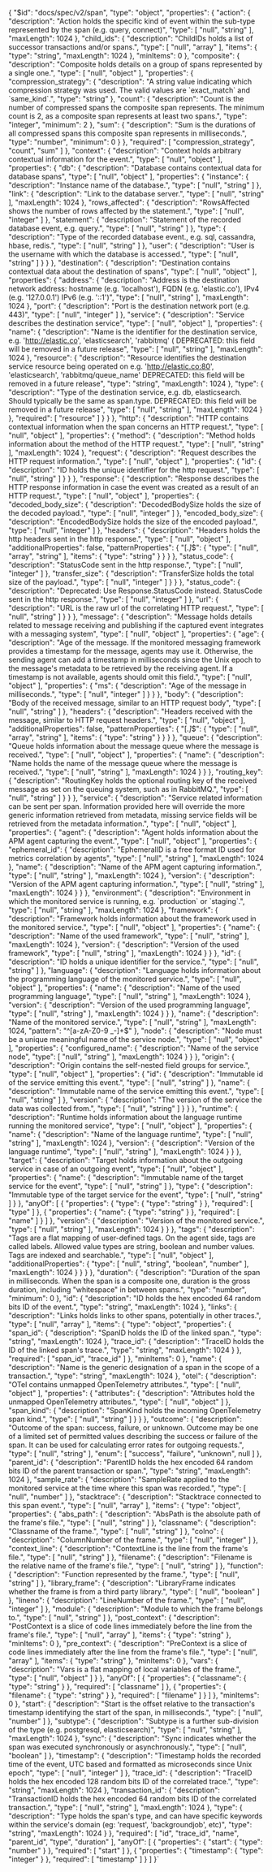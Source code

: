 {
  "$id": "docs/spec/v2/span",
  "type": "object",
  "properties": {
    "action": {
      "description": "Action holds the specific kind of event within the sub-type represented by the span (e.g. query, connect)",
      "type": [
        "null",
        "string"
      ],
      "maxLength": 1024
    },
    "child_ids": {
      "description": "ChildIDs holds a list of successor transactions and/or spans.",
      "type": [
        "null",
        "array"
      ],
      "items": {
        "type": "string",
        "maxLength": 1024
      },
      "minItems": 0
    },
    "composite": {
      "description": "Composite holds details on a group of spans represented by a single one.",
      "type": [
        "null",
        "object"
      ],
      "properties": {
        "compression_strategy": {
          "description": "A string value indicating which compression strategy was used. The valid values are \`exact_match\` and \`same_kind\`.",
          "type": "string"
        },
        "count": {
          "description": "Count is the number of compressed spans the composite span represents. The minimum count is 2, as a composite span represents at least two spans.",
          "type": "integer",
          "minimum": 2
        },
        "sum": {
          "description": "Sum is the durations of all compressed spans this composite span represents in milliseconds.",
          "type": "number",
          "minimum": 0
        }
      },
      "required": [
        "compression_strategy",
        "count",
        "sum"
      ]
    },
    "context": {
      "description": "Context holds arbitrary contextual information for the event.",
      "type": [
        "null",
        "object"
      ],
      "properties": {
        "db": {
          "description": "Database contains contextual data for database spans",
          "type": [
            "null",
            "object"
          ],
          "properties": {
            "instance": {
              "description": "Instance name of the database.",
              "type": [
                "null",
                "string"
              ]
            },
            "link": {
              "description": "Link to the database server.",
              "type": [
                "null",
                "string"
              ],
              "maxLength": 1024
            },
            "rows_affected": {
              "description": "RowsAffected shows the number of rows affected by the statement.",
              "type": [
                "null",
                "integer"
              ]
            },
            "statement": {
              "description": "Statement of the recorded database event, e.g. query.",
              "type": [
                "null",
                "string"
              ]
            },
            "type": {
              "description": "Type of the recorded database event., e.g. sql, cassandra, hbase, redis.",
              "type": [
                "null",
                "string"
              ]
            },
            "user": {
              "description": "User is the username with which the database is accessed.",
              "type": [
                "null",
                "string"
              ]
            }
          }
        },
        "destination": {
          "description": "Destination contains contextual data about the destination of spans",
          "type": [
            "null",
            "object"
          ],
          "properties": {
            "address": {
              "description": "Address is the destination network address: hostname (e.g. 'localhost'), FQDN (e.g. 'elastic.co'), IPv4 (e.g. '127.0.0.1') IPv6 (e.g. '::1')",
              "type": [
                "null",
                "string"
              ],
              "maxLength": 1024
            },
            "port": {
              "description": "Port is the destination network port (e.g. 443)",
              "type": [
                "null",
                "integer"
              ]
            },
            "service": {
              "description": "Service describes the destination service",
              "type": [
                "null",
                "object"
              ],
              "properties": {
                "name": {
                  "description": "Name is the identifier for the destination service, e.g. 'http://elastic.co', 'elasticsearch', 'rabbitmq' ( DEPRECATED: this field will be removed in a future release",
                  "type": [
                    "null",
                    "string"
                  ],
                  "maxLength": 1024
                },
                "resource": {
                  "description": "Resource identifies the destination service resource being operated on e.g. 'http://elastic.co:80', 'elasticsearch', 'rabbitmq/queue_name' DEPRECATED: this field will be removed in a future release",
                  "type": "string",
                  "maxLength": 1024
                },
                "type": {
                  "description": "Type of the destination service, e.g. db, elasticsearch. Should typically be the same as span.type. DEPRECATED: this field will be removed in a future release",
                  "type": [
                    "null",
                    "string"
                  ],
                  "maxLength": 1024
                }
              },
              "required": [
                "resource"
              ]
            }
          }
        },
        "http": {
          "description": "HTTP contains contextual information when the span concerns an HTTP request.",
          "type": [
            "null",
            "object"
          ],
          "properties": {
            "method": {
              "description": "Method holds information about the method of the HTTP request.",
              "type": [
                "null",
                "string"
              ],
              "maxLength": 1024
            },
            "request": {
              "description": "Request describes the HTTP request information.",
              "type": [
                "null",
                "object"
              ],
              "properties": {
                "id": {
                  "description": "ID holds the unique identifier for the http request.",
                  "type": [
                    "null",
                    "string"
                  ]
                }
              }
            },
            "response": {
              "description": "Response describes the HTTP response information in case the event was created as a result of an HTTP request.",
              "type": [
                "null",
                "object"
              ],
              "properties": {
                "decoded_body_size": {
                  "description": "DecodedBodySize holds the size of the decoded payload.",
                  "type": [
                    "null",
                    "integer"
                  ]
                },
                "encoded_body_size": {
                  "description": "EncodedBodySize holds the size of the encoded payload.",
                  "type": [
                    "null",
                    "integer"
                  ]
                },
                "headers": {
                  "description": "Headers holds the http headers sent in the http response.",
                  "type": [
                    "null",
                    "object"
                  ],
                  "additionalProperties": false,
                  "patternProperties": {
                    "[.*]*$": {
                      "type": [
                        "null",
                        "array",
                        "string"
                      ],
                      "items": {
                        "type": "string"
                      }
                    }
                  }
                },
                "status_code": {
                  "description": "StatusCode sent in the http response.",
                  "type": [
                    "null",
                    "integer"
                  ]
                },
                "transfer_size": {
                  "description": "TransferSize holds the total size of the payload.",
                  "type": [
                    "null",
                    "integer"
                  ]
                }
              }
            },
            "status_code": {
              "description": "Deprecated: Use Response.StatusCode instead. StatusCode sent in the http response.",
              "type": [
                "null",
                "integer"
              ]
            },
            "url": {
              "description": "URL is the raw url of the correlating HTTP request.",
              "type": [
                "null",
                "string"
              ]
            }
          }
        },
        "message": {
          "description": "Message holds details related to message receiving and publishing if the captured event integrates with a messaging system",
          "type": [
            "null",
            "object"
          ],
          "properties": {
            "age": {
              "description": "Age of the message. If the monitored messaging framework provides a timestamp for the message, agents may use it. Otherwise, the sending agent can add a timestamp in milliseconds since the Unix epoch to the message's metadata to be retrieved by the receiving agent. If a timestamp is not available, agents should omit this field.",
              "type": [
                "null",
                "object"
              ],
              "properties": {
                "ms": {
                  "description": "Age of the message in milliseconds.",
                  "type": [
                    "null",
                    "integer"
                  ]
                }
              }
            },
            "body": {
              "description": "Body of the received message, similar to an HTTP request body",
              "type": [
                "null",
                "string"
              ]
            },
            "headers": {
              "description": "Headers received with the message, similar to HTTP request headers.",
              "type": [
                "null",
                "object"
              ],
              "additionalProperties": false,
              "patternProperties": {
                "[.*]*$": {
                  "type": [
                    "null",
                    "array",
                    "string"
                  ],
                  "items": {
                    "type": "string"
                  }
                }
              }
            },
            "queue": {
              "description": "Queue holds information about the message queue where the message is received.",
              "type": [
                "null",
                "object"
              ],
              "properties": {
                "name": {
                  "description": "Name holds the name of the message queue where the message is received.",
                  "type": [
                    "null",
                    "string"
                  ],
                  "maxLength": 1024
                }
              }
            },
            "routing_key": {
              "description": "RoutingKey holds the optional routing key of the received message as set on the queuing system, such as in RabbitMQ.",
              "type": [
                "null",
                "string"
              ]
            }
          }
        },
        "service": {
          "description": "Service related information can be sent per span. Information provided here will override the more generic information retrieved from metadata, missing service fields will be retrieved from the metadata information.",
          "type": [
            "null",
            "object"
          ],
          "properties": {
            "agent": {
              "description": "Agent holds information about the APM agent capturing the event.",
              "type": [
                "null",
                "object"
              ],
              "properties": {
                "ephemeral_id": {
                  "description": "EphemeralID is a free format ID used for metrics correlation by agents",
                  "type": [
                    "null",
                    "string"
                  ],
                  "maxLength": 1024
                },
                "name": {
                  "description": "Name of the APM agent capturing information.",
                  "type": [
                    "null",
                    "string"
                  ],
                  "maxLength": 1024
                },
                "version": {
                  "description": "Version of the APM agent capturing information.",
                  "type": [
                    "null",
                    "string"
                  ],
                  "maxLength": 1024
                }
              }
            },
            "environment": {
              "description": "Environment in which the monitored service is running, e.g. \`production\` or \`staging\`.",
              "type": [
                "null",
                "string"
              ],
              "maxLength": 1024
            },
            "framework": {
              "description": "Framework holds information about the framework used in the monitored service.",
              "type": [
                "null",
                "object"
              ],
              "properties": {
                "name": {
                  "description": "Name of the used framework",
                  "type": [
                    "null",
                    "string"
                  ],
                  "maxLength": 1024
                },
                "version": {
                  "description": "Version of the used framework",
                  "type": [
                    "null",
                    "string"
                  ],
                  "maxLength": 1024
                }
              }
            },
            "id": {
              "description": "ID holds a unique identifier for the service.",
              "type": [
                "null",
                "string"
              ]
            },
            "language": {
              "description": "Language holds information about the programming language of the monitored service.",
              "type": [
                "null",
                "object"
              ],
              "properties": {
                "name": {
                  "description": "Name of the used programming language",
                  "type": [
                    "null",
                    "string"
                  ],
                  "maxLength": 1024
                },
                "version": {
                  "description": "Version of the used programming language",
                  "type": [
                    "null",
                    "string"
                  ],
                  "maxLength": 1024
                }
              }
            },
            "name": {
              "description": "Name of the monitored service.",
              "type": [
                "null",
                "string"
              ],
              "maxLength": 1024,
              "pattern": "^[a-zA-Z0-9 _-]+$"
            },
            "node": {
              "description": "Node must be a unique meaningful name of the service node.",
              "type": [
                "null",
                "object"
              ],
              "properties": {
                "configured_name": {
                  "description": "Name of the service node",
                  "type": [
                    "null",
                    "string"
                  ],
                  "maxLength": 1024
                }
              }
            },
            "origin": {
              "description": "Origin contains the self-nested field groups for service.",
              "type": [
                "null",
                "object"
              ],
              "properties": {
                "id": {
                  "description": "Immutable id of the service emitting this event.",
                  "type": [
                    "null",
                    "string"
                  ]
                },
                "name": {
                  "description": "Immutable name of the service emitting this event.",
                  "type": [
                    "null",
                    "string"
                  ]
                },
                "version": {
                  "description": "The version of the service the data was collected from.",
                  "type": [
                    "null",
                    "string"
                  ]
                }
              }
            },
            "runtime": {
              "description": "Runtime holds information about the language runtime running the monitored service",
              "type": [
                "null",
                "object"
              ],
              "properties": {
                "name": {
                  "description": "Name of the language runtime",
                  "type": [
                    "null",
                    "string"
                  ],
                  "maxLength": 1024
                },
                "version": {
                  "description": "Version of the language runtime",
                  "type": [
                    "null",
                    "string"
                  ],
                  "maxLength": 1024
                }
              }
            },
            "target": {
              "description": "Target holds information about the outgoing service in case of an outgoing event",
              "type": [
                "null",
                "object"
              ],
              "properties": {
                "name": {
                  "description": "Immutable name of the target service for the event",
                  "type": [
                    "null",
                    "string"
                  ]
                },
                "type": {
                  "description": "Immutable type of the target service for the event",
                  "type": [
                    "null",
                    "string"
                  ]
                }
              },
              "anyOf": [
                {
                  "properties": {
                    "type": {
                      "type": "string"
                    }
                  },
                  "required": [
                    "type"
                  ]
                },
                {
                  "properties": {
                    "name": {
                      "type": "string"
                    }
                  },
                  "required": [
                    "name"
                  ]
                }
              ]
            },
            "version": {
              "description": "Version of the monitored service.",
              "type": [
                "null",
                "string"
              ],
              "maxLength": 1024
            }
          }
        },
        "tags": {
          "description": "Tags are a flat mapping of user-defined tags. On the agent side, tags are called labels. Allowed value types are string, boolean and number values. Tags are indexed and searchable.",
          "type": [
            "null",
            "object"
          ],
          "additionalProperties": {
            "type": [
              "null",
              "string",
              "boolean",
              "number"
            ],
            "maxLength": 1024
          }
        }
      }
    },
    "duration": {
      "description": "Duration of the span in milliseconds. When the span is a composite one, duration is the gross duration, including \"whitespace\" in between spans.",
      "type": "number",
      "minimum": 0
    },
    "id": {
      "description": "ID holds the hex encoded 64 random bits ID of the event.",
      "type": "string",
      "maxLength": 1024
    },
    "links": {
      "description": "Links holds links to other spans, potentially in other traces.",
      "type": [
        "null",
        "array"
      ],
      "items": {
        "type": "object",
        "properties": {
          "span_id": {
            "description": "SpanID holds the ID of the linked span.",
            "type": "string",
            "maxLength": 1024
          },
          "trace_id": {
            "description": "TraceID holds the ID of the linked span's trace.",
            "type": "string",
            "maxLength": 1024
          }
        },
        "required": [
          "span_id",
          "trace_id"
        ]
      },
      "minItems": 0
    },
    "name": {
      "description": "Name is the generic designation of a span in the scope of a transaction.",
      "type": "string",
      "maxLength": 1024
    },
    "otel": {
      "description": "OTel contains unmapped OpenTelemetry attributes.",
      "type": [
        "null",
        "object"
      ],
      "properties": {
        "attributes": {
          "description": "Attributes hold the unmapped OpenTelemetry attributes.",
          "type": [
            "null",
            "object"
          ]
        },
        "span_kind": {
          "description": "SpanKind holds the incoming OpenTelemetry span kind.",
          "type": [
            "null",
            "string"
          ]
        }
      }
    },
    "outcome": {
      "description": "Outcome of the span: success, failure, or unknown. Outcome may be one of a limited set of permitted values describing the success or failure of the span. It can be used for calculating error rates for outgoing requests.",
      "type": [
        "null",
        "string"
      ],
      "enum": [
        "success",
        "failure",
        "unknown",
        null
      ]
    },
    "parent_id": {
      "description": "ParentID holds the hex encoded 64 random bits ID of the parent transaction or span.",
      "type": "string",
      "maxLength": 1024
    },
    "sample_rate": {
      "description": "SampleRate applied to the monitored service at the time where this span was recorded.",
      "type": [
        "null",
        "number"
      ]
    },
    "stacktrace": {
      "description": "Stacktrace connected to this span event.",
      "type": [
        "null",
        "array"
      ],
      "items": {
        "type": "object",
        "properties": {
          "abs_path": {
            "description": "AbsPath is the absolute path of the frame's file.",
            "type": [
              "null",
              "string"
            ]
          },
          "classname": {
            "description": "Classname of the frame.",
            "type": [
              "null",
              "string"
            ]
          },
          "colno": {
            "description": "ColumnNumber of the frame.",
            "type": [
              "null",
              "integer"
            ]
          },
          "context_line": {
            "description": "ContextLine is the line from the frame's file.",
            "type": [
              "null",
              "string"
            ]
          },
          "filename": {
            "description": "Filename is the relative name of the frame's file.",
            "type": [
              "null",
              "string"
            ]
          },
          "function": {
            "description": "Function represented by the frame.",
            "type": [
              "null",
              "string"
            ]
          },
          "library_frame": {
            "description": "LibraryFrame indicates whether the frame is from a third party library.",
            "type": [
              "null",
              "boolean"
            ]
          },
          "lineno": {
            "description": "LineNumber of the frame.",
            "type": [
              "null",
              "integer"
            ]
          },
          "module": {
            "description": "Module to which the frame belongs to.",
            "type": [
              "null",
              "string"
            ]
          },
          "post_context": {
            "description": "PostContext is a slice of code lines immediately before the line from the frame's file.",
            "type": [
              "null",
              "array"
            ],
            "items": {
              "type": "string"
            },
            "minItems": 0
          },
          "pre_context": {
            "description": "PreContext is a slice of code lines immediately after the line from the frame's file.",
            "type": [
              "null",
              "array"
            ],
            "items": {
              "type": "string"
            },
            "minItems": 0
          },
          "vars": {
            "description": "Vars is a flat mapping of local variables of the frame.",
            "type": [
              "null",
              "object"
            ]
          }
        },
        "anyOf": [
          {
            "properties": {
              "classname": {
                "type": "string"
              }
            },
            "required": [
              "classname"
            ]
          },
          {
            "properties": {
              "filename": {
                "type": "string"
              }
            },
            "required": [
              "filename"
            ]
          }
        ]
      },
      "minItems": 0
    },
    "start": {
      "description": "Start is the offset relative to the transaction's timestamp identifying the start of the span, in milliseconds.",
      "type": [
        "null",
        "number"
      ]
    },
    "subtype": {
      "description": "Subtype is a further sub-division of the type (e.g. postgresql, elasticsearch)",
      "type": [
        "null",
        "string"
      ],
      "maxLength": 1024
    },
    "sync": {
      "description": "Sync indicates whether the span was executed synchronously or asynchronously.",
      "type": [
        "null",
        "boolean"
      ]
    },
    "timestamp": {
      "description": "Timestamp holds the recorded time of the event, UTC based and formatted as microseconds since Unix epoch",
      "type": [
        "null",
        "integer"
      ]
    },
    "trace_id": {
      "description": "TraceID holds the hex encoded 128 random bits ID of the correlated trace.",
      "type": "string",
      "maxLength": 1024
    },
    "transaction_id": {
      "description": "TransactionID holds the hex encoded 64 random bits ID of the correlated transaction.",
      "type": [
        "null",
        "string"
      ],
      "maxLength": 1024
    },
    "type": {
      "description": "Type holds the span's type, and can have specific keywords within the service's domain (eg: 'request', 'backgroundjob', etc)",
      "type": "string",
      "maxLength": 1024
    }
  },
  "required": [
    "id",
    "trace_id",
    "name",
    "parent_id",
    "type",
    "duration"
  ],
  "anyOf": [
    {
      "properties": {
        "start": {
          "type": "number"
        }
      },
      "required": [
        "start"
      ]
    },
    {
      "properties": {
        "timestamp": {
          "type": "integer"
        }
      },
      "required": [
        "timestamp"
      ]
    }
  ]
}`

<DocCode children={snippet} />